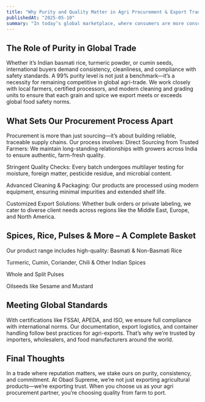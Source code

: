 ```yaml
---
title: "Why Purity and Quality Matter in Agri Procurement & Export Trade"
publishedAt: "2025-05-10"
summary: "In today’s global marketplace, where consumers are more conscious than ever about what ends up on their plates, the demand for high-purity agricultural commodities is at an all-time high. At Obaol Supreme, a leading procurement and export company specializing in spices, rice, pulses, and other agri-products, we understand that quality isn’t just a selling point—it’s a promise."
---
```


## The Role of Purity in Global Trade

Whether it’s Indian basmati rice, turmeric powder, or cumin seeds, international buyers demand consistency, cleanliness, and compliance with safety standards. A 99% purity level is not just a benchmark—it’s a necessity for remaining competitive in global agri-trade. We work closely with local farmers, certified processors, and modern cleaning and grading units to ensure that each grain and spice we export meets or exceeds global food safety norms.

## What Sets Our Procurement Process Apart

Procurement is more than just sourcing—it’s about building reliable, traceable supply chains. Our process involves:
Direct Sourcing from Trusted Farmers: We maintain long-standing relationships with growers across India to ensure authentic, farm-fresh quality.

Stringent Quality Checks: Every batch undergoes multilayer testing for moisture, foreign matter, pesticide residue, and microbial content.

Advanced Cleaning & Packaging: Our products are processed using modern equipment, ensuring minimal impurities and extended shelf life.

Customized Export Solutions: Whether bulk orders or private labeling, we cater to diverse client needs across regions like the Middle East, Europe, and North America.

## Spices, Rice, Pulses & More – A Complete Basket

Our product range includes high-quality:
Basmati & Non-Basmati Rice

Turmeric, Cumin, Coriander, Chili & Other Indian Spices

Whole and Split Pulses

Oilseeds like Sesame and Mustard

## Meeting Global Standards

With certifications like FSSAI, APEDA, and ISO, we ensure full compliance with international norms. Our documentation, export logistics, and container handling follow best practices for agri-exports. That’s why we’re trusted by importers, wholesalers, and food manufacturers around the world.

## Final Thoughts

In a trade where reputation matters, we stake ours on purity, consistency, and commitment. At Obaol Supreme, we’re not just exporting agricultural products—we’re exporting trust. When you choose us as your agri procurement partner, you’re choosing quality from farm to port.
